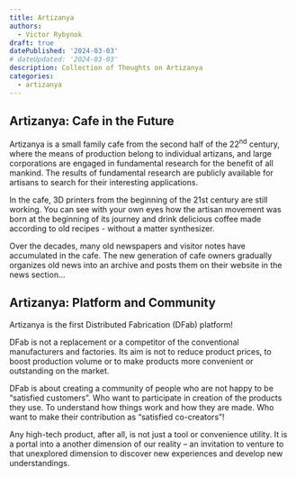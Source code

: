 ```yaml
---
title: Artizanya
authors:
  - Victor Rybynok
draft: true
datePublished: '2024-03-03'
# dateUpdated: '2024-03-03'
description: Collection of Thoughts on Artizanya
categories:
  - artizanya
---
```


## Artizanya: Cafe in the Future

Artizanya is a small family cafe from the second half of the 22<sup>nd</sup>
century, where the means of production belong to individual artizans, and large
corporations are engaged in fundamental research for the benefit of all
mankind. The results of fundamental research are publicly available for artisans
to search for their interesting applications.

In the cafe, 3D printers from the beginning of the 21st century are still
working. You can see with your own eyes how the artisan movement was born at the
beginning of its journey and drink delicious coffee made according to old
recipes - without a matter synthesizer.

Over the decades, many old newspapers and visitor notes have accumulated in the
cafe. The new generation of cafe owners gradually organizes old news into an
archive and posts them on their website in the news section...

## Artizanya: Platform and Community

Artizanya is the first Distributed Fabrication (DFab) platform!

DFab is not a replacement or a competitor of the conventional manufacturers and
factories. Its aim is not to reduce product prices, to boost production volume
or to make products more convenient or outstanding on the market.

DFab is about creating a community of people who are not happy to be “satisfied
customers”. Who want to participate in creation of the products they use. To
understand how things work and how they are made. Who want to make their
contribution as “satisfied co-creators”!

Any high-tech product, after all, is not just a tool or convenience utility. It
is a portal into a another dimension of our reality – an invitation to venture
to that unexplored dimension to discover new experiences and develop new
understandings.
